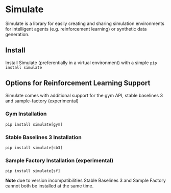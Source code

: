 <!--Copyright 2022 The HuggingFace Team. All rights reserved.

Licensed under the Apache License, Version 2.0 (the "License"); you may not use this file except in compliance with
the License. You may obtain a copy of the License at

http://www.apache.org/licenses/LICENSE-2.0

Unless required by applicable law or agreed to in writing, software distributed under the License is distributed on
an "AS IS" BASIS, WITHOUT WARRANTIES OR CONDITIONS OF ANY KIND, either express or implied. See the License for the
specific language governing permissions and limitations under the License.
-->

# Simulate

Simulate is a library for easily creating and sharing simulation environments for intelligent agents (e.g. reinforcement learning) or synthetic data generation.

## Install

Install Simulate (preferentially in a virtual environment) with a simple `pip install simulate`

## Options for Reinforcement Learning Support

Simulate comes with additional support for the gym API, stable baselines 3 and sample-factory (experimental)

### Gym Installation

```
pip install simulate[gym]
```

### Stable Baselines 3 Installation

```
pip install simulate[sb3]
```

### Sample Factory Installation (experimental)

```
pip install simulate[sf]
```

**Note** due to version incompatibilities Stable Baselines 3 and Sample Factory cannot both be installed at the same time.

